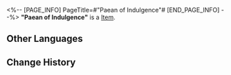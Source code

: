 <%-- [PAGE_INFO]
PageTitle=#"Paean of Indulgence"#
[END_PAGE_INFO] --%>
{{Item Infobox
|title       = "Paean of Indulgence"
|id          = 210225
|image       = Item Paean of Indulgence.png
|type        = 
|invCategory = Valuables
|rarity      = 3
|effect      =
A record that can be played on the Express' phonograph. It might be a chance acquisition or a gift from someone else. All sorts of memories surge up when the music plays &mdash; the smiles, encounters, touches, and the excitement of battle. Maybe that is why people still collect records even as society rapidly advances.
The current record contains the track, "Paean of Indulgence."
|description =

''When the clouds stir and melodies arise, poetry weaves, enchanted by the pen's guise.''
}}
'''"Paean of Indulgence"''' is a [[Item]].

==Other Languages==
{{Other Languages
|en   = "Paean of Indulgence"
|zhs  = 《载歌须纵酒》
|zht  = 〈載歌須縱酒〉
|ja   = 『歌には酒を』
|ko   = ≪술에 담긴 노래≫
|es   = Himno de la indulgencia
|fr   = « Paean of Indulgence »
|ru   = Paean of Indulgence
|th   = Paean of Indulgence
|vi   = Khúc Ca Hòa Men Rượu
|de   = Loblied auf den Genuss
|id   = "Paean of Indulgence"
|pt   = "Paean of Indulgence"
}}

==Change History==
{{Change History|2.0}}